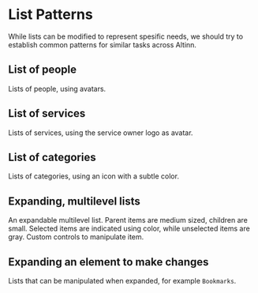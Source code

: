 
<Meta title="List/Patterns" />

# List Patterns

While lists can be modified to represent spesific needs, we should try to establish common patterns for similar tasks across Altinn.

## List of people

Lists of people, using avatars.

<Canvas of={Patterns.ListOfPeople} />

## List of services

Lists of services, using the service owner logo as avatar.

<Canvas of={Patterns.ListOfServices} />

## List of categories

Lists of categories, using an icon with a subtle color.

<Canvas of={Patterns.ListOfCategories} />

## Expanding, multilevel lists

An expandable multilevel list. Parent items are medium sized, children are small. Selected items are indicated using color, while unselected items are gray. Custom controls to manipulate item.

<Canvas of={Patterns.MultilevelList} />

## Expanding an element to make changes

Lists that can be manipulated when expanded, for example `Bookmarks`.

<Canvas of={BookmarkStories.ControlledState} />
